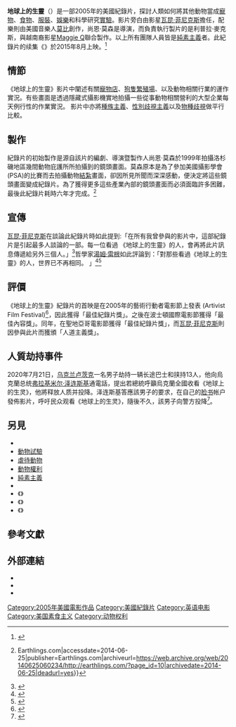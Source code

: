 {{NoteTA
|G1=Show
|G2=People
}}
{{Infobox film
| name = 地球上的生靈
| original_name = {{lang|en|''Earthlings''}}
| image = 
| alt = 
| caption = 
| director = {{tsl|en|Shaun Monson|尚恩·莫森}}
| producer = 尚恩·莫森<br />利伯拉·马克斯（{{lang|en|Libra Max}}）<br />妮可·维斯兰（{{lang|en|Nicole Visram}}）<ref name=EarthlingsCastCrew /><br />布雷特·哈里森（{{lang|en|Brett Harrelson}}）<ref name=EarthlingsCastCrew/><br />巴巴克·赛勒斯·里齐（{{lang|en|Babak Cyrus Razi}}）<ref name=EarthlingsCastCrew/><br />[[Maggie_Q|Maggie Q]]<ref name=EarthlingsCastCrew/><br />{{tsl|en|Persia White|波斯·怀特}}<ref name=EarthlingsCastCrew/>
| narrator = [[華堅·馮力士|華堅·馮力士]]
| music = [[莫比|莫比]]<br />利伯拉·马克斯<br />布莱恩·卡特（{{lang|en|Brian Carter}}）<br />{{tsl|en|Natalie Merchant|娜塔莉亚·马彻斯}}<br />加布里埃尔·蒙西（{{lang|en|Gabriel Mounsey}}）<br />巴瑞·伍德（{{lang|en|Barry Wood}}）
| cinematography = 马克·里齐（{{lang|en|Mark M. Rissi}}）
| editing = 尚恩·莫森
| distributor = Nation Earth
| released = {{Film date|2005|09|24|美国}}
| runtime = 95分钟
| country = {{美國電影產地}}
| language = 英语
}}

'''地球上的生靈'''（{{lang-en|''Earthling''}}）是一部2005年的美國紀錄片，探討人類如何將其他動物當成[[寵物|寵物]]、[[食物|食物]]、[[服裝|服裝]]、[[娛樂|娛樂]]和科學研究[[實驗|實驗]]。影片旁白由影星[[瓦昆·菲尼克斯|瓦昆·菲尼克斯]]擔任，配樂則由美國音樂人[[莫比|莫比]]創作，尚恩·莫森是導演，而負責執行製片的是利普拉‧麥克斯，與越南裔影星[[Maggie_Q|Maggie Q]]聯合製作。以上所有團隊人員皆是[[純素主義|純素主義]]者。此紀錄片的续集《{{le|萬物一體|Unity (film)}}》於2015年8月上映。<ref name="EarthlingsCastCrew">{{cite web|url=http://www.earthlings.com/earthlings/cast-crew.php|title=Single Most Powerful Information With Professional Cast and Crew in EARTHLINGS|accessdate=2010-10-23|publisher=Nation Earth|deadurl=yes|archiveurl=https://web.archive.org/web/20100818215336/http://www.earthlings.com/earthlings/cast-crew.php|archivedate=2010-08-18}}</ref>

== 情節 ==
《地球上的生靈》影片中闡述有關[[寵物店|寵物店]]、[[狗隻繁殖場|狗隻繁殖場]]、以及動物相關行業的運作實況。有些畫面是透過隱藏式攝影機實地拍攝一些從事動物相關營利的大型企業每天例行性的作業實況。 影片中亦將[[種族主義|種族主義]]、[[性別歧視主義|性別歧視主義]]以及[[物种歧视|物種歧視]]做平行比較。

== 製作 ==
紀錄片的初始製作是源自該片的編劇、導演暨製作人尚恩·莫森於1999年拍攝洛杉磯地區幾間動物庇護所所拍攝到的鏡頭畫面。莫森原本是為了參加美國攝影學會(PSA)的比賽而去拍攝動物[[結紮|結紮]]畫面，卻因所見所聞而深深感動，便決定將這些鏡頭畫面變成紀錄片。為了獲得更多這些產業內部的鏡頭畫面而必須面臨許多困難，最後此紀錄片耗時六年才完成。<ref>{{cite web|url=http://earthlings.com/?page_id=10|title=About {{!}} Earthlings.com|accessdate=2014-06-25|publisher=Earthlings.com|archiveurl=https://web.archive.org/web/20140625060234/http://earthlings.com/?page_id=10|archivedate=2014-06-25|deadurl=yes}}</ref>

== 宣傳 ==
[[瓦昆·菲尼克斯|瓦昆·菲尼克斯]]在談論此紀錄片時如此提到:「在所有我曾參與的影片中，這部紀錄片是引起最多人談論的一部。每一位看過 《地球上的生靈》的人，會再將此片訊息傳遞給另外三個人。」<ref>{{Cite web |url=http://www.safe.org.nz/Education/Earthlings/ |title=New Zealand debut screening a sell-out success! |accessdate=2017-04-04 |archive-date=2007-06-12 |archive-url=https://web.archive.org/web/20070612083305/http://www.safe.org.nz/Education/Earthlings/ |dead-url=yes }}</ref>哲學家[[汤姆·里根|湯姆‧雷根]]如此評論到：「對那些看過《地球上的生靈》的人，世界已不再相同。 」<ref>{{Cite web |url=http://www.earthlings.com/earthlings/review-press.php |title=Earthlings review-press |accessdate=2017-04-04 |archive-date=2010-08-18 |archive-url=https://web.archive.org/web/20100818211200/http://www.earthlings.com/earthlings/review-press.php |dead-url=yes }}</ref><ref>{{cite web|url=http://www.earthlings.com/?option=com_content&task=view&id=7&Itemid=38|title=Unity - Not The Same, But Equal|author=Brightshop|work=Official Unity Website|access-date=2017-04-04|archive-url=https://web.archive.org/web/20141006171713/http://earthlings.com/?option=com_content&task=view&id=7&Itemid=38|archive-date=2014-10-06|dead-url=yes}}</ref>

== 評價 ==
《地球上的生靈》紀錄片的首映是在2005年的藝術行動者電影節上發表 (Artivist Film Festival)<ref>{{Cite web|url=https://en.wikipedia.org/wiki/Artivist_Film_Festival_%26_Awards|title=Artivist Film Festival & Awards|accessdate=2017-04-04|author=|date=|publisher=|archive-date=2016-11-12|archive-url=https://web.archive.org/web/20161112000113/https://en.wikipedia.org/wiki/Artivist_Film_Festival_%26_Awards|dead-url=no}}</ref>，因此獲得「最佳紀錄片獎」。之後在波士頓國際電影節獲得「最佳內容獎」。同年，在聖地亞哥電影節獲得「最佳紀錄片獎」，而[[瓦昆·菲尼克斯|瓦昆·菲尼克斯]]則因參與此片而獲頒「人道主義獎」。

== 人質劫持事件 ==
{{main|盧茨克人質危機}}
2020年7月21日，[[乌克兰|乌克兰]][[卢茨克|卢茨克]]一名男子劫持一辆长途巴士和挟持13人，他向烏克蘭总统[[弗拉基米尔·泽连斯基|弗拉基米尔·泽连斯基]]通電話，提出若總統呼籲烏克蘭全國收看《地球上的生灵》，他將释放人质并投降。泽连斯基答應該男子的要求，在自己的[[脸书|脸书]]帐户發佈影片，呼吁民众观看《地球上的生灵》，隨後不久，該男子向警方投降<ref>{{cite news |title=乌克兰动物权益分子骑劫巴士挟13人 叫总统呼吁民众看纪录片后投降 |url=https://www.kwongwah.com.my/20200722/%E4%B9%8C%E5%85%8B%E5%85%B0%E5%8A%A8%E7%89%A9%E6%9D%83%E7%9B%8A%E5%88%86%E5%AD%90%E9%AA%91%E5%8A%AB%E5%B7%B4%E5%A3%AB%E6%8C%9F13%E4%BA%BA-%E5%8F%AB%E6%80%BB%E7%BB%9F%E5%91%BC%E5%90%81%E6%B0%91/ |publisher=光華日報 |accessdate=2020-07-22 |archive-date=2020-07-22 |archive-url=https://web.archive.org/web/20200722115120/https://www.kwongwah.com.my/20200722/%E4%B9%8C%E5%85%8B%E5%85%B0%E5%8A%A8%E7%89%A9%E6%9D%83%E7%9B%8A%E5%88%86%E5%AD%90%E9%AA%91%E5%8A%AB%E5%B7%B4%E5%A3%AB%E6%8C%9F13%E4%BA%BA-%E5%8F%AB%E6%80%BB%E7%BB%9F%E5%91%BC%E5%90%81%E6%B0%91/ |dead-url=no }}</ref>。

== 另見 ==
* {{le|动物废奴主义|Abolitionism (animal rights)}}
* [[動物實驗|動物試驗]]
* [[虐待動物|虐待動物]]
* [[動物權利|動物權利]]
* [[純素主義|純素主義]]
* {{le|动物权利与犹太人大屠杀的比较|Animal rights and the Holocaust}}
*《{{le|我们的日用饮食|Our Daily Bread}}》
*《{{le|萬物一體|Unity (film)}}》
*《{{le|物种歧视论|Speciesism: The Movie}}》

== 參考文獻 ==
{{reflist}}

== 外部連結 ==
* {{Official website|url=http://www.nationearth.com/earthlings-1/}}
* {{Imdb title|0358456}}
* {{Rotten Tomatoes|earthlings_2003}}

{{Animal rights}}
{{素食主義}}
{{DEFAULTSORT:Earthlings (Documentary)}}
[[Category:2005年美國電影作品|Category:2005年美國電影作品]]
[[Category:美國紀錄片|Category:美國紀錄片]]
[[Category:英语电影|Category:英语电影]]
[[Category:美国素食主义|Category:美国素食主义]]
[[Category:动物权利|Category:动物权利]]